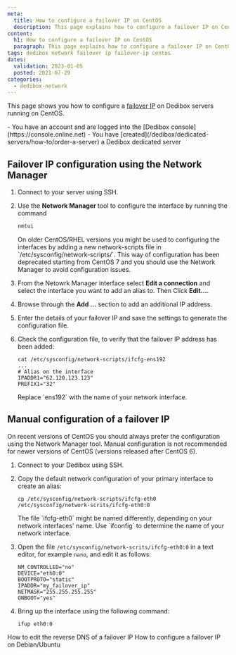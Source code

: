```yaml
---
meta:
  title: How to configure a failover IP on CentOS
  description: This page explains how to configure a failover IP on CentOS.
content:
  h1: How to configure a failover IP on CentOS
  paragraph: This page explains how to configure a failover IP on CentOS.
tags: dedibox network failover ip failover-ip centos
dates:
  validation: 2023-01-05
  posted: 2021-07-29
categories:
  - dedibox-network
---
```


This page shows you how to configure a [failover IP](/dedibox-network/ip-failover/concepts/#failover-ips) on Dedibox servers running on CentOS.

<Message type="requirement">
  - You have an account and are logged into the [Dedibox console](https://console.online.net)
  - You have [created](/dedibox/dedicated-servers/how-to/order-a-server) a Dedibox dedicated server
</Message>

## Failover IP configuration using the Network Manager

1. Connect to your server using SSH.
2. Use the **Network Manager** tool to configure the interface by running the command
    ```sh 
    nmtui
    ```

    <Message type="note">
      On older CentOS/RHEL versions you might be used to configuring the interfaces by adding a new network-scripts file in `/etc/sysconfig/network-scripts/`. This way of configuration has been deprecated starting from CentOS 7 and you should use the Network Manager to avoid configuration issues. 
    </Message>
3. From the Netowrk Manager interface select **Edit a connection** and select the interface you want to add an alias to. Then Click **Edit...**.
4. Browse through the **Add ...** section to add an additional IP address.
5. Enter the details of your failover IP and save the settings to generate the configuration file.
6. Check the configuration file, to verify that the failover IP address has been added:
    ```
    cat /etc/sysconfig/network-scripts/ifcfg-ens192
    ...
    # Alias on the interface
    IPADDR1="62.120.123.123"
    PREFIX1="32"
    ```

    <Message type="note">
      Replace `ens192` with the name of your network interface.
    </Message>

## Manual configuration of a failover IP

<Message type="note">
  On recent versions of CentOS you should always prefer the configuration using the Network Manager tool. Manual configuration is not recommended for newer versions of CentOS (versions released after CentOS 6). 
</Message>

1. Connect to your Dedibox using SSH.
2. Copy the default network configuration of your primary interface to create an alias:
    ```
    cp /etc/sysconfig/network-scripts/ifcfg-eth0 /etc/sysconfig/network-scrits/ifcfg-eth0:0
    ```

    <Message type="note">
      The file `ifcfg-eth0` might be named differently, depending on your network interfaces' name. Use `ifconfig` to determine the name of your network interface.
    </Message>
3. Open the file `/etc/sysconfig/network-scrits/ifcfg-eth0:0` in a text editor, for example `nano`, and edit it as follows:
    ```
    NM_CONTROLLED="no"
    DEVICE="eth0:0"
    BOOTPROTO="static"
    IPADDR="my_failover_ip"
    NETMASK="255.255.255.255"
    ONBOOT="yes"
    ```
4. Bring up the interface using the following command:
    ```
    ifup eth0:0
    ```


<Navigation title="See Also">
  <PreviousButton to="/dedibox-network/ip-failover/how-to/configure-reverse-dns">How to edit the reverse DNS of a failover IP</PreviousButton>
  <NextButton to="/dedibox-network/ip-failover/how-to/configure-debian-ubuntu">How to configure a failover IP on Debian/Ubuntu</NextButton>
</Navigation>
